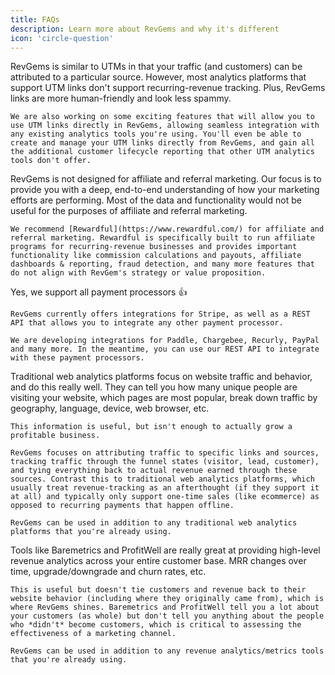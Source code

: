 ```yaml
---
title: FAQs
description: Learn more about RevGems and why it's different
icon: 'circle-question'
---
```


<AccordionGroup>
  <Accordion title="How does RevGems compare to UTMs?">
    RevGems is similar to UTMs in that your traffic (and customers) can be attributed to a particular source. However, most analytics platforms that support UTM links don't support recurring-revenue tracking. Plus, RevGems links are more human-friendly and look less spammy.

    We are also working on some exciting features that will allow you to use UTM links directly in RevGems, allowing seamless integration with any existing analytics tools you're using. You'll even be able to create and manage your UTM links directly from RevGems, and gain all the additional customer lifecycle reporting that other UTM analytics tools don't offer.
  </Accordion>

  <Accordion title="Can I use RevGems for affiliate & referral marketing?">
    RevGems is not designed for affiliate and referral marketing. Our focus is to provide you with a deep, end-to-end understanding of how your marketing efforts are performing. Most of the data and functionality would not be useful for the purposes of affiliate and referral marketing.

    We recommend [Rewardful](https://www.rewardful.com/) for affiliate and referral marketing. Rewardful is specifically built to run affiliate programs for recurring-revenue businesses and provides important functionality like commission calculations and payouts, affiliate dashboards & reporting, fraud detection, and many more features that do not align with RevGem's strategy or value proposition.
  </Accordion>

  <Accordion title="Does RevGems support payment processors other than Stripe?">
    Yes, we support all payment processors 👍

    RevGems currently offers integrations for Stripe, as well as a REST API that allows you to integrate any other payment processor.

    We are developing integrations for Paddle, Chargebee, Recurly, PayPal and many more. In the meantime, you can use our REST API to integrate with these payment processors.
  </Accordion>

  <Accordion title="How is RevGems different from Google Analytics, Plausible, Fathom, etc?">
    Traditional web analytics platforms focus on website traffic and behavior, and do this really well. They can tell you how many unique people are visiting your website, which pages are most popular, break down traffic by geography, language, device, web browser, etc.

    This information is useful, but isn't enough to actually grow a profitable business.

    RevGems focuses on attributing traffic to specific links and sources, tracking traffic through the funnel states (visitor, lead, customer), and tying everything back to actual revenue earned through these sources. Contrast this to traditional web analytics platforms, which usually treat revenue-tracking as an afterthought (if they support it at all) and typically only support one-time sales (like ecommerce) as opposed to recurring payments that happen offline.

    RevGems can be used in addition to any traditional web analytics platforms that you're already using.
  </Accordion>

  <Accordion title="How is RevGems different from Baremetrics, ProfitWell, etc?">
    Tools like Baremetrics and ProfitWell are really great at providing high-level revenue analytics across your entire customer base. MRR changes over time, upgrade/downgrade and churn rates, etc.

    This is useful but doesn't tie customers and revenue back to their website behavior (including where they originally came from), which is where RevGems shines. Baremetrics and ProfitWell tell you a lot about your customers (as whole) but don't tell you anything about the people who *didn't* become customers, which is critical to assessing the effectiveness of a marketing channel.

    RevGems can be used in addition to any revenue analytics/metrics tools that you're already using.
  </Accordion>
</AccordionGroup>
